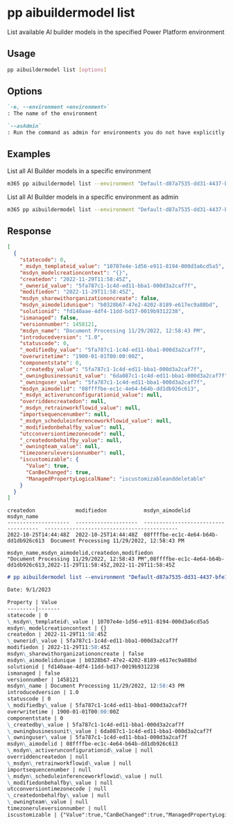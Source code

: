 
# pp aibuildermodel list

List available AI builder models in the specified Power Platform environment

## Usage

```sh
pp aibuildermodel list [options]
```

## Options

```md defintion-list
`-e, --environment <environment>`
: The name of the environment

`--asAdmin`
: Run the command as admin for environments you do not have explicitly assigned permissions to
```

<Global />

## Examples

List all AI Builder models in a specific environment

```sh
m365 pp aibuildermodel list --environment "Default-d87a7535-dd31-4437-bfe1-95340acd55c5"
```

List all AI Builder models in a specific environment as admin

```sh
m365 pp aibuildermodel list --environment "Default-d87a7535-dd31-4437-bfe1-95340acd55c5" --asAdmin
```

## Response

<Tabs>
  <TabItem value="JSON">

  ```json
  [
    {
      "statecode": 0,
      "_msdyn_templateid_value": "10707e4e-1d56-e911-8194-000d3a6cd5a5",
      "msdyn_modelcreationcontext": "{}",
      "createdon": "2022-11-29T11:58:45Z",
      "_ownerid_value": "5fa787c1-1c4d-ed11-bba1-000d3a2caf7f",
      "modifiedon": "2022-11-29T11:58:45Z",
      "msdyn_sharewithorganizationoncreate": false,
      "msdyn_aimodelidunique": "b0328b67-47e2-4202-8189-e617ec9a88bd",
      "solutionid": "fd140aae-4df4-11dd-bd17-0019b9312238",
      "ismanaged": false,
      "versionnumber": 1458121,
      "msdyn_name": "Document Processing 11/29/2022, 12:58:43 PM",
      "introducedversion": "1.0",
      "statuscode": 0,
      "_modifiedby_value": "5fa787c1-1c4d-ed11-bba1-000d3a2caf7f",
      "overwritetime": "1900-01-01T00:00:00Z",
      "componentstate": 0,
      "_createdby_value": "5fa787c1-1c4d-ed11-bba1-000d3a2caf7f",
      "_owningbusinessunit_value": "6da087c1-1c4d-ed11-bba1-000d3a2caf7f",
      "_owninguser_value": "5fa787c1-1c4d-ed11-bba1-000d3a2caf7f",
      "msdyn_aimodelid": "08ffffbe-ec1c-4e64-b64b-dd1db926c613",
      "_msdyn_activerunconfigurationid_value": null,
      "overriddencreatedon": null,
      "_msdyn_retrainworkflowid_value": null,
      "importsequencenumber": null,
      "_msdyn_scheduleinferenceworkflowid_value": null,
      "_modifiedonbehalfby_value": null,
      "utcconversiontimezonecode": null,
      "_createdonbehalfby_value": null,
      "_owningteam_value": null,
      "timezoneruleversionnumber": null,
      "iscustomizable": {
        "Value": true,
        "CanBeChanged": true,
        "ManagedPropertyLogicalName": "iscustomizableanddeletable"
      }
    }
  ]
  ```

  </TabItem>
  <TabItem value="Text">

  ```text
  createdon             modifiedon            msdyn_aimodelid                       msdyn_name
  --------------------  --------------------  ------------------------------------  -------------------------------------------
  2022-10-25T14:44:48Z  2022-10-25T14:44:48Z  08ffffbe-ec1c-4e64-b64b-dd1db926c613  Document Processing 11/29/2022, 12:58:43 PM
  ```

  </TabItem>
  <TabItem value="CSV">

  ```csv
  msdyn_name,msdyn_aimodelid,createdon,modifiedon
  "Document Processing 11/29/2022, 12:58:43 PM",08ffffbe-ec1c-4e64-b64b-dd1db926c613,2022-11-29T11:58:45Z,2022-11-29T11:58:45Z
  ```

  </TabItem>
  <TabItem value="Markdown">

  ```md
  # pp aibuildermodel list --environment "Default-d87a7535-dd31-4437-bfe1-95340acd55c5"

  Date: 9/1/2023

  Property | Value
  ---------|-------
  statecode | 0
  \_msdyn\_templateid\_value | 10707e4e-1d56-e911-8194-000d3a6cd5a5
  msdyn\_modelcreationcontext | {}
  createdon | 2022-11-29T11:58:45Z
  \_ownerid\_value | 5fa787c1-1c4d-ed11-bba1-000d3a2caf7f
  modifiedon | 2022-11-29T11:58:45Z
  msdyn\_sharewithorganizationoncreate | false
  msdyn\_aimodelidunique | b0328b67-47e2-4202-8189-e617ec9a88bd
  solutionid | fd140aae-4df4-11dd-bd17-0019b9312238
  ismanaged | false
  versionnumber | 1458121
  msdyn\_name | Document Processing 11/29/2022, 12:58:43 PM
  introducedversion | 1.0
  statuscode | 0
  \_modifiedby\_value | 5fa787c1-1c4d-ed11-bba1-000d3a2caf7f
  overwritetime | 1900-01-01T00:00:00Z
  componentstate | 0
  \_createdby\_value | 5fa787c1-1c4d-ed11-bba1-000d3a2caf7f
  \_owningbusinessunit\_value | 6da087c1-1c4d-ed11-bba1-000d3a2caf7f
  \_owninguser\_value | 5fa787c1-1c4d-ed11-bba1-000d3a2caf7f
  msdyn\_aimodelid | 08ffffbe-ec1c-4e64-b64b-dd1db926c613
  \_msdyn\_activerunconfigurationid\_value | null
  overriddencreatedon | null
  \_msdyn\_retrainworkflowid\_value | null
  importsequencenumber | null
  \_msdyn\_scheduleinferenceworkflowid\_value | null
  \_modifiedonbehalfby\_value | null
  utcconversiontimezonecode | null
  \_createdonbehalfby\_value | null
  \_owningteam\_value | null
  timezoneruleversionnumber | null
  iscustomizable | {"Value":true,"CanBeChanged":true,"ManagedPropertyLogicalName":"iscustomizableanddeletable"}
  ```

  </TabItem>
</Tabs>


